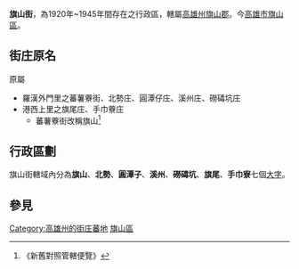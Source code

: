 {{noteTA
|1=zh-hans:庄; zh-hant:庄;
}}
'''旗山街'''，為1920年~1945年間存在之行政區，轄屬[[高雄州|高雄州]][[旗山郡|旗山郡]]。今[[高雄市|高雄市]][[旗山區|旗山區]]。

==街庄原名==
原屬
*羅漢外門里之蕃薯藔街、北勢庄、圓潭仔庄、溪州庄、磱碡坑庄
*港西上里之旗尾庄、手巾藔庄
**蕃薯藔街改稱旗山<ref>《新舊對照管轄便覽》</ref>

==行政區劃==
旗山街轄域內分為'''旗山'''、'''北勢'''、'''圓潭子'''、'''溪州'''、'''磱碡坑'''、'''旗尾'''、'''手巾寮'''七個[[大字_(行政區劃)|大字]]。

== 參見 ==
{{reflist}}

{{高雄州}}

[[Category:高雄州的街庄蕃地|Category:高雄州的街庄蕃地]]
[[Category:旗山區|]]